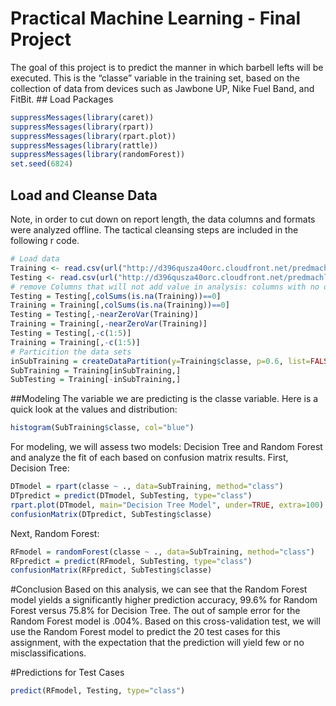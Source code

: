 # Practical Machine Learning - Final Project
The goal of this project is to predict the manner in which barbell lefts will be executed. This is the "classe" variable in the training set, based on the collection of data from devices such as Jawbone UP, Nike Fuel Band, and FitBit.
## Load Packages
```{r}
suppressMessages(library(caret))
suppressMessages(library(rpart))
suppressMessages(library(rpart.plot))
suppressMessages(library(rattle))
suppressMessages(library(randomForest))
set.seed(6824)
```
## Load and Cleanse Data
Note, in order to cut down on report length, the data columns and formats were analyzed offline. The tactical cleansing steps are included in the following r code.
```{r}
# Load data
Training <- read.csv(url("http://d396qusza40orc.cloudfront.net/predmachlearn/pml-training.csv"), na.strings=c("NA","#DIV/0!",""))
Testing <- read.csv(url("http://d396qusza40orc.cloudfront.net/predmachlearn/pml-testing.csv"), na.strings=c("NA","#DIV/0!",""))
# remove Columns that will not add value in analysis: columns with no data, overlapping columns, non-predective columnns, etc.
Testing = Testing[,colSums(is.na(Training))==0]
Training = Training[,colSums(is.na(Training))==0]
Testing = Testing[,-nearZeroVar(Training)]
Training = Training[,-nearZeroVar(Training)]
Testing = Testing[,-c(1:5)]
Training = Training[,-c(1:5)]
# Particition the data sets
inSubTraining = createDataPartition(y=Training$classe, p=0.6, list=FALSE)
SubTraining = Training[inSubTraining,]
SubTesting = Training[-inSubTraining,]
```

##Modeling
The variable we are predicting is the classe variable. Here is a quick look at the values and distribution:
```{r}
histogram(SubTraining$classe, col="blue")
```
For modeling, we will assess two models: Decision Tree and Random Forest and analyze the fit of each based on confusion matrix results.
First, Decision Tree:
```{r}
DTmodel = rpart(classe ~ ., data=SubTraining, method="class")
DTpredict = predict(DTmodel, SubTesting, type="class")
rpart.plot(DTmodel, main="Decision Tree Model", under=TRUE, extra=100)
confusionMatrix(DTpredict, SubTesting$classe)
```
Next, Random Forest:
```{r}
RFmodel = randomForest(classe ~ ., data=SubTraining, method="class")
RFpredict = predict(RFmodel, SubTesting, type="class")
confusionMatrix(RFpredict, SubTesting$classe)
```
#Conclusion
Based on this analysis, we can see that the Random Forest model yields a significantly higher prediction accuracy, 99.6% for Random Forest versus 75.8% for Decision Tree. The out of sample error for the Random Forest model is .004%. Based on this cross-validation test, we will use the Random Forest model to predict the 20 test cases for this assignment, with the expectation that the prediction will yield few or no misclassifications.

#Predictions for Test Cases
```{r}
predict(RFmodel, Testing, type="class")
```